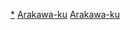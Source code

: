 {{東京都區部行政區劃分類導航|背景作品}}
[[Category:荒川區|*]] 
[[Category:東京都心背景作品|Arakawa-ku]]
[[Category:城東地域背景作品|Arakawa-ku]]